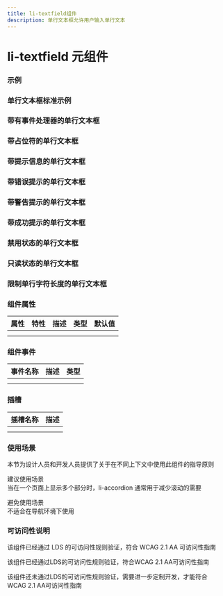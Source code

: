 ```yaml
---
title: li-textfield组件
description: 单行文本框允许用户输入单行文本
---
```


# li-textfield 元组件

### 示例

### 单行文本框标准示例


<Basic />

### 带有事件处理器的单行文本框


<Event />

### 带占位符的单行文本框


<Placeholder />

### 带提示信息的单行文本框


<Helpertext />

### 带错误提示的单行文本框


<Error />

### 带警告提示的单行文本框


<Warning />

### 带成功提示的单行文本框


<Success />

### 禁用状态的单行文本框


<Disabled />

### 只读状态的单行文本框


<Readonly />

### 限制单行字符长度的单行文本框


<Max />

### 组件属性

| 属性 | 特性 | 描述 | 类型 | 默认值 |
| ---- | ---- | ---- | ---- | ------ |
|      |      |      |      |        |
|      |      |      |      |        |

### 组件事件

| 事件名称 | 描述 | 类型 |
| -------- | ---- | ---- |
|          |      |      |
|          |      |      |

### 插槽

| 插槽名称 | 描述 |
| -------- | ---- |
|          |      |
|          |      |

### 使用场景

本节为设计人员和开发人员提供了关于在不同上下文中使用此组件的指导原则


<Callout emoji='❤️'>
  建议使用场景
  <br />
  当在一个页面上显示多个部分时，li-accordion 通常用于减少滚动的需要
</Callout>

<Callout
  type='error'
  emoji='️🚫'>
  避免使用场景
  <br />
  不适合在导航环境下使用
</Callout>

### 可访问性说明

该组件已经通过 LDS 的可访问性规则验证，符合 WCAG 2.1 AA 可访问性指南

<Callout
  type='warning'
  emoji='✅'>
  该组件已经通过LDS的可访问性规则验证，符合WCAG 2.1 AA可访问性指南
</Callout>

<Callout
  type='warning'
  emoji='❎'>
  该组件还未通过LDS的可访问性规则验证，需要进一步定制开发，才能符合WCAG 2.1
  AA可访问性指南
</Callout>
